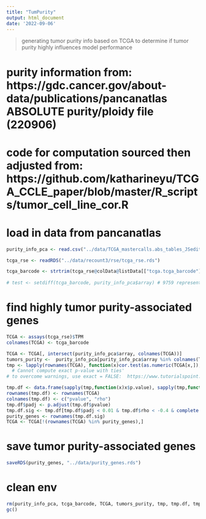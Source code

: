 ```yaml
---
title: "TumPurity"
output: html_document
date: '2022-09-06'
---
```


> generating tumor purity info based on TCGA to determine if tumor purity highly influences model performance

# purity information from: https://gdc.cancer.gov/about-data/publications/pancanatlas ABSOLUTE purity/ploidy file (220906)
# code for computation sourced then adjusted from: https://github.com/katharineyu/TCGA_CCLE_paper/blob/master/R_scripts/tumor_cell_line_cor.R

# load in data from pancanatlas
```r
purity_info_pca <- read.csv("../data/TCGA_mastercalls.abs_tables_JSedit.fixed.csv")

tcga_rse <- readRDS("../data/recount3/rse/tcga_rse.rds")

tcga_barcode <- strtrim(tcga_rse@colData@listData[["tcga.tcga_barcode"]],15)
  
# test <- setdiff(tcga_barcode, purity_info_pca$array) # 9759 represented, 336 not
```

# find highly tumor purity-associated genes
```r
TCGA <- assays(tcga_rse)$TPM
colnames(TCGA) <- tcga_barcode

TCGA <- TCGA[, intersect(purity_info_pca$array, colnames(TCGA))] 
tumors_purity <-  purity_info_pca[purity_info_pca$array %in% colnames(TCGA), ]
tmp <- lapply(rownames(TCGA), function(x)cor.test(as.numeric(TCGA[x,]),tumors_purity$purity, method = "s", exact = FALSE)) # returned lots of warnings 'Warning in cor.test.default(as.numeric(TCGA[x, ]), tumors_purity$purity,  :
  # Cannot compute exact p-value with ties'
# to overcome warnings, use exact = FALSE:  https://www.tutorialspoint.com/how-to-avoid-the-warning-cannot-compute-exact-p-value-with-ties-while-perform-correlation-test-for-spearman-s-correlation-in-r#:~:text=Since%20the%20spearman%20correlation%20coefficient,test%20function.

tmp.df <- data.frame(sapply(tmp,function(x)x$p.value), sapply(tmp,function(x)x$estimate))
rownames(tmp.df) <- rownames(TCGA)
colnames(tmp.df) <- c("pvalue", "rho")
tmp.df$padj <- p.adjust(tmp.df$pvalue)
tmp.df.sig <- tmp.df[tmp.df$padj < 0.01 & tmp.df$rho < -0.4 & complete.cases(tmp.df),]
purity_genes <- rownames(tmp.df.sig)
TCGA <- TCGA[!(rownames(TCGA) %in% purity_genes),]
```

# save tumor purity-associated genes
```r
saveRDS(purity_genes, "../data/purity_genes.rds")
```

# clean env
```r
rm(purity_info_pca, tcga_barcode, TCGA, tumors_purity, tmp, tmp.df, tmp.df.sig, purity_genes, tcga_rse)
gc()
```